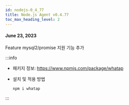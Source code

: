 ```yaml
---
id: nodejs-0_4_77
title: Node.js Agent v0.4.77
toc_max_heading_level: 2
---
```


#### June 23, 2023

<p><Status>Feature</Status> mysql2/promise 지원 기능 추가</p>

:::info

-   패키지 정보: https://www.npmjs.com/package/whatap

-   설치 및 적용 방법

    ```bash
    npm i whatap
    ```

:::
